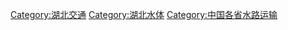 [[Category:湖北交通|Category:湖北交通]]
[[Category:湖北水体|Category:湖北水体]]
[[Category:中国各省水路运输|Category:中国各省水路运输]]